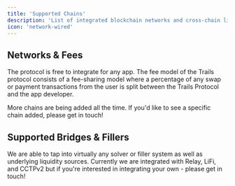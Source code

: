 ```yaml
---
title: 'Supported Chains'
description: 'List of integrated blockchain networks and cross-chain liquidity providers'
icon: 'network-wired'
---
```



## Networks & Fees

The protocol is free to integrate for any app. The fee model of the Trails protocol consists of a fee-sharing model where a percentage of any swap or payment transactions from the user is split between the Trails Protocol and the app developer.

<ChainsWithFeesPart2 env="all" id="complete-networks-table" />

More chains are being added all the time. If you'd like to see a specific chain added, please get in touch!


## Supported Bridges & Fillers

We are able to tap into virtually any solver or filler system as well as underlying liquidity sources. Currently we are integrated with Relay, LiFi, and CCTPv2 but if you're interested in integrating your own - please get in touch!
